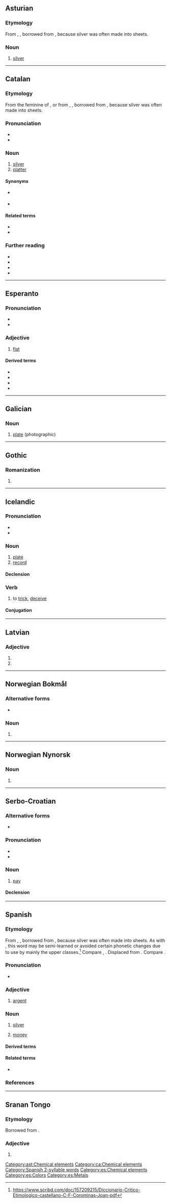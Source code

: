 {{also|Plata|pláta|platã|platā|plată|platå|pląta|płata|płatą|плата}}
==Asturian==
{{wikipedia|lang=ast}}

===Etymology===
From {{der|ast|VL.|*platta}}, {{m|la|*plattus}}, borrowed from {{der|ast|grc|πλατύς||wide}}, because silver was often made into sheets.

===Noun===
{{ast-noun|f|plates}}

# [[silver]]

[[Category:ast:Chemical elements]]

----

==Catalan==

===Etymology===
From the feminine of {{m|ca|plat}}, or from {{inh|ca|VL.|*platta}}, {{m|la|*plattus}}, borrowed from {{der|ca|grc|πλατύς||wide}}, because silver was often made into sheets.

===Pronunciation===
* {{ca-IPA}}
* {{audio|ca|LL-Q7026 (cat)-Millars-plata.wav|Audio (Valencian)}}

===Noun===
{{ca-noun|f|-}}

# [[silver]]
# [[platter]]

====Synonyms====
* {{sense|metal}} {{l|ca|argent}}
* {{sense|foods}} {{l|ca|plàtera}}

====Related terms====
* {{l|ca|plat}}
* {{l|ca|platí}}

===Further reading===
* {{R:IEC2}}
* {{R:GDLC}}
* {{R:DNV}}
* {{R:DCVB}}

[[Category:ca:Chemical elements]]

----

==Esperanto==

===Pronunciation===
* {{IPA|eo|/ˈplata/}}
* {{hyphenation|eo|pla|ta}}

===Adjective===
{{eo-head}}

# [[flat]]

====Derived terms====
* {{l|eo|plateta|t=slightly flat}}
* {{l|eo|platega|t=very flat}}
* {{l|eo|platigi|t=to flatten}}
* {{l|eo|platiĝi|t=to become flat}}

----

==Galician==

===Noun===
{{gl-noun|f}}

# [[plate]] (photographic)

----

==Gothic==

===Romanization===
{{got-rom}}

# {{romanization of|got|𐍀𐌻𐌰𐍄𐌰}}

----

==Icelandic==

===Pronunciation===
* {{IPA|is|/ˈpʰlaːta/}}
* {{rhymes|is|aːta}}

===Noun===
{{is-noun|f|plötu|plötur}}

# [[plate]] {{gloss|thin, flat object}}
# [[record]] {{gloss|vinyl disc}}

====Declension====
{{is-decl-noun-f-w1|pl|a|t|n=n}}

===Verb===
{{is-verb-weak|plataði|platað}}

# to [[trick]], [[deceive]]

====Conjugation====
{{is-conj-w4|pl|a|t}}

----

==Latvian==

===Adjective===
{{head|lv|adjective form}}

# {{lv-inflection of|plats|gen|s|m||adj}}
# {{lv-inflection of|plats|nom|s|f||adj}}

----

==Norwegian Bokmål==

===Alternative forms===
* {{l|nb|platen}}

===Noun===
{{head|nb|noun form|g=m|g2=f}}

# {{inflection of|nb|plate||def|f|s}}

----

==Norwegian Nynorsk==

===Noun===
{{head|nn|noun form|g=f}}

# {{inflection of|nn|plate||def|s}}

----

==Serbo-Croatian==

===Alternative forms===
* {{l|sh|pláća}} {{qualifier|Croatia}}

===Pronunciation===
* {{IPA|sh|/plǎːta/}}
* {{hyphenation|sh|pla|ta}}

===Noun===
{{sh-noun|g=f|head=pláta}}

# {{lb|sh|Bosnia|Serbia}} [[pay]]

====Declension====
{{sh-decl-noun
|plata|plate
|plate|plata
|plati|platama
|platu|plate
|plato|plate
|plati|platama
|platom|platama
}}

----

==Spanish==

===Etymology===
From {{der|es|VL.|*platta}}, {{m|la|*plattus}}, borrowed from {{der|es|grc|πλατύς||wide}}, because silver was often made into sheets. As with {{m|es|plato}}, this word may be semi-learned or avoided certain phonetic changes due to use by mainly the upper classes.<ref>https://www.scribd.com/doc/157209215/Diccionario-Critico-Etimologico-castellano-C-F-Corominas-Joan-pdf</ref> Compare {{cog|pt|prata}}, {{cog|ca|plata}}. Displaced {{noncog|osp|argento}} from {{noncog|la|argentum}}. Compare {{cog|en|plate}}.

===Pronunciation===
* {{es-IPA}}

===Adjective===
{{es-adj|pl=platas}}

# {{lb|es|heraldry}} [[argent]]

===Noun===
{{es-noun|f}}

# [[silver]]
# {{lb|es|Hispanic America}} [[money]]
#: {{syn|es|lana}}

====Derived terms====
{{col3|es
|a enemigo que huye, puente de plata
|papel de plata
|pececillo de plata
}}

====Related terms====
* {{l|es|plato}}

===References===
<references/>

[[Category:Spanish 2-syllable words]]
[[Category:es:Chemical elements]]
[[Category:es:Colors]]
[[Category:es:Metals]]

----

==Sranan Tongo==

===Etymology===
Borrowed from {{bor|srn|nl|plat}}.

===Adjective===
{{head|srn|adjective}}

# {{l|en|flat}}